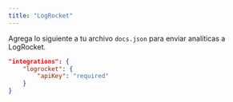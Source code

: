 ```yaml
---
title: "LogRocket"
---
```


Agrega lo siguiente a tu archivo `docs.json` para enviar analíticas a LogRocket.

```json Analytics options in docs.json
"integrations": {
    "logrocket": {
        "apiKey": "required"
    }
}
```
